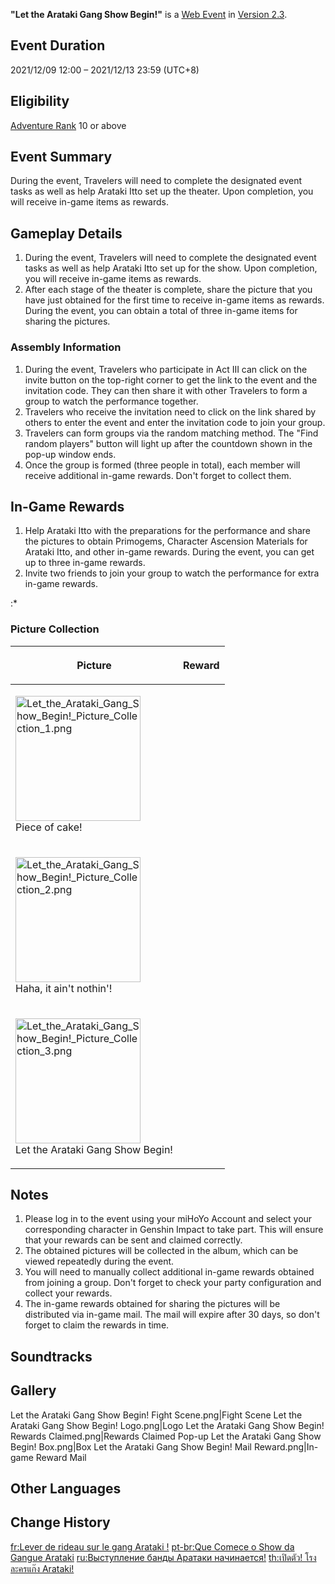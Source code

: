 {{Event
|name              = "Let the Arataki Gang Show Begin!"
|image             = Let the Arataki Gang Show Begin!.png
|type              = Web
|group             = Character Release
|time_known        = yes
|time_start        = 2021-12-09 12:00:00
|time_start_offset = GMT+8
|time_end          = 2021-12-13 23:59:59
|time_end_offset   = GMT+8
|link              = https://genshin.hoyoverse.com/en/news/detail/17569
|link2             = https://webstatic-sea.mihoyo.com/ys/event/e20211208itto/index.html
|link2name         = Event Page
}}
'''"Let the Arataki Gang Show Begin!"''' is a [[Web Event]] in [[Version 2.3]].

==Event Duration==
2021/12/09 12:00 – 2021/12/13 23:59 (UTC+8)

==Eligibility==
[[Adventure Rank]] 10 or above

==Event Summary==
During the event, Travelers will need to complete the designated event tasks as well as help Arataki Itto set up the theater. Upon completion, you will receive in-game items as rewards.

==Gameplay Details==
# During the event, Travelers will need to complete the designated event tasks as well as help Arataki Itto set up for the show. Upon completion, you will receive in-game items as rewards.
# After each stage of the theater is complete, share the picture that you have just obtained for the first time to receive in-game items as rewards. During the event, you can obtain a total of three in-game items for sharing the pictures.

===Assembly Information===
# During the event, Travelers who participate in Act III can click on the invite button on the top-right corner to get the link to the event and the invitation code. They can then share it with other Travelers to form a group to watch the performance together.
# Travelers who receive the invitation need to click on the link shared by others to enter the event and enter the invitation code to join your group.
# Travelers can form groups via the random matching method. The "Find random players" button will light up after the countdown shown in the pop-up window ends.
# Once the group is formed (three people in total), each member will receive additional in-game rewards. Don't forget to collect them.

==In-Game Rewards==
# Help Arataki Itto with the preparations for the performance and share the pictures to obtain Primogems, Character Ascension Materials for Arataki Itto, and other in-game rewards. During the event, you can get up to three in-game rewards.
# Invite two friends to join your group to watch the performance for extra in-game rewards.
:* {{Card|Mora|20,000}}{{Card|Mystic Enhancement Ore|2}}

===Picture Collection===
{|class="article-table"
!Picture
!Reward
|-
|[[File:Let the Arataki Gang Show Begin! Picture Collection 1.png|200px]]<br>Piece of cake!
|{{Card|Primogem|10}}{{Card|Prithiva Topaz Fragment|1}}
|-
|[[File:Let the Arataki Gang Show Begin! Picture Collection 2.png|200px]]<br>Haha, it ain't nothin'!
|{{Card|Primogem|10}}{{Card|Prithiva Topaz Fragment|1}}
|-
|[[File:Let the Arataki Gang Show Begin! Picture Collection 3.png|200px]]<br>Let the Arataki Gang Show Begin!
|{{Card|Primogem|20}}{{Card|Prithiva Topaz Fragment|1}}
|}

==Notes==
# Please log in to the event using your miHoYo Account and select your corresponding character in Genshin Impact to take part. This will ensure that your rewards can be sent and claimed correctly.
# The obtained pictures will be collected in the album, which can be viewed repeatedly during the event.
# You will need to manually collect additional in-game rewards obtained from joining a group. Don't forget to check your party configuration and collect your rewards.
# The in-game rewards obtained for sharing the pictures will be distributed via in-game mail. The mail will expire after 30 days, so don't forget to claim the rewards in time.

==Soundtracks==
{{Soundtracks by Category Table|type=eventgameplay}}

==Gallery==
<gallery>
Let the Arataki Gang Show Begin! Fight Scene.png|Fight Scene
Let the Arataki Gang Show Begin! Logo.png|Logo
Let the Arataki Gang Show Begin! Rewards Claimed.png|Rewards Claimed Pop-up
Let the Arataki Gang Show Begin! Box.png|Box
Let the Arataki Gang Show Begin! Mail Reward.png|In-game Reward Mail
</gallery>

==Other Languages==
{{Other Languages|default_hidden = 1
|en      = Let the Arataki Gang Show Begin!
|zhs     = 开幕！荒泷派剧场！
|zhs_rm  = Kāimù! Huānglóng-pài Jùchǎng!
|zht     = 開幕！荒瀧派劇場！
|zht_rm  = Kāimù! Huānglóng-pài Jùchǎng!
|ja      = 開幕！荒瀧派劇場！
|ja_rm   = Kaimaku! Arataki-ha Gekijou!{{Assumed}}
|ko      = 아라타키{{tt|파|派}} {{tt|극장|劇場}} {{tt|개막|開幕}}!
|ko_rm   = Arataki-pa Geukjang Gaemak!
|es      = ¡Que empiece la actuación de la Banda de Arataki!
|fr      = Lever de rideau sur le gang Arataki&nbsp;!
|ru      = Выступление банды Аратаки начинается!
|th      = เปิดตัว! โรงละครแก๊ง Arataki!
|th_rm   = Poet Tua! Rong Lakhon Kaeng Arataki!
|vi      = Biểu Diễn Của Bang Arataki Bắt Đầu!
|de      = Möge das Theater der Arataki-Bande beginnen!
|id      = Pertunjukan Geng Arataki ... Dimulai!
|pt      = Que Comece o Show da Gangue Arataki!
}}

==Change History==
{{Change History|2.3}}

[[fr:Lever de rideau sur le gang Arataki !]]
[[pt-br:Que Comece o Show da Gangue Arataki]]
[[ru:Выступление банды Аратаки начинается!]]
[[th:เปิดตัว! โรงละครแก๊ง Arataki!]]